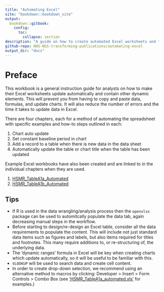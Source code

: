 ```yaml
---
title: "Automating Excel"
site: "bookdown::bookdown_site"
output: 
  bookdown::gitbook:
    config:
      toc:
        collapse: section
description: "A guide on how to create automated Excel worksheets and tables"
github-repo: NHS-NSS-transforming-publications/automating-excel
output_dir: "docs"
---
```


# Preface {-}

This workbook is a general instruction guide for analysts on how to make their Excel worksheets update automatically and contain other dynamic elements. This will prevent you from having to copy and paste data, formulas, and update charts. It will also reduce the number of errors and the time it takes to update data in Excel.

There are four chapters, each for a method of automating the spreadsheet with specific examples and how-to steps outlined in each:

1. Chart auto update
2. Set constant baseline period in chart
3. Add a record to a table when there is new data in the data sheet
4. Automatically update the table or chart title when the table has been updated

Example Excel workbooks have also been created and are linked to in the individual chapters when they are used.

1. [HSMR_TableA1a_Automated](https://github.com/NHS-NSS-transforming-publications/automating-excel/raw/master/HSMR_TableA1a_automated.xls)
2. [HSMR_TableA1b_Automated](https://github.com/NHS-NSS-transforming-publications/automating-excel/raw/master/HSMR_TableA1b_automated.xlsm)


## Tips {-}

* If R is used in the data wrangling/analysis process then the `openxlsx` package can be used to automitcally populate the data tab, again decreasing manual steps in the workflow.
* Before starting to design/re-design an Excel table, consider all the data requirements to populate the content. This will include not just standard data items such as figures and labels, but also items required for titles and footnotes. This many require additions to, or re-structuring of, the underlying data. 
* The 'dynamic ranges' formula in Excel will be key when creating charts which update automatically, so it will be useful to be familiar with this.
* `VLOOKUP` will be used to search data and create cell content.
* In order to create drop-down selection, we recommend using an alternative method to macros by clicking: Developer > Insert > Form Controls > Combo Box (see ['HSMR_TableA1a_automated.xls'](https://github.com/NHS-NSS-transforming-publications/automating-excel/raw/master/HSMR_TableA1a_automated.xls) for examples.)

